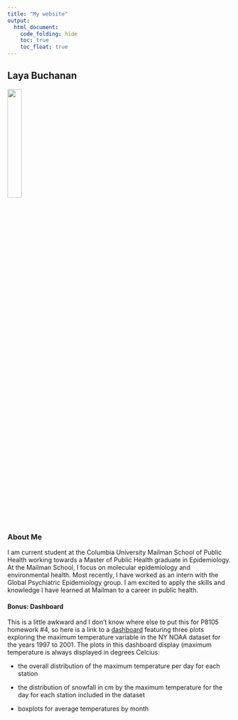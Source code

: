 ```yaml
---
title: "My website"
output: 
  html_document:
    code_folding: hide
    toc: true
    toc_float: true
---
```


## Laya Buchanan

<img src="picture.png" style="width:25%">

### About Me
I am current student at the Columbia University Mailman School of Public Health working towards a Master of Public Health graduate in Epidemiology. At the Mailman School, I focus on molecular epidemiology and environmental health. Most recently, I have worked as an intern with the Global Psychiatric Epidemiology group. I am excited to apply the skills and knowledge I have learned at Mailman to a career in public health. 


#### Bonus: Dashboard

This is a little awkward and I don't know where else to put this for P8105 homework #4, so here is a link to a [dashboard](dashboard.html) featuring three plots exploring the maximum temperature variable in the NY NOAA dataset for the years 1997 to 2001. The plots in this dashboard display (maximum temperature is always displayed in degrees Celcius:

*   the overall distribution of the maximum temperature per day for each station

*   the distribution of snowfall in cm by the maximum temperature for the day for each station included in the dataset

*    boxplots for average temperatures by month
